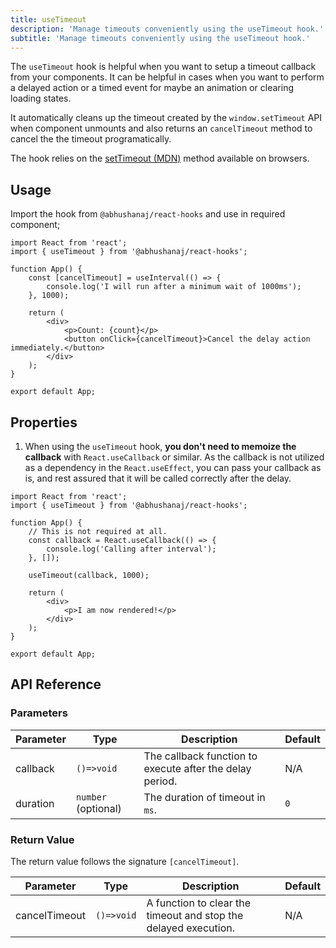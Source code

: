 ```yaml
---
title: useTimeout
description: 'Manage timeouts conveniently using the useTimeout hook.'
subtitle: 'Manage timeouts conveniently using the useTimeout hook.'
---
```



The `useTimeout` hook is helpful when you want to setup a timeout callback from your components. It can be helpful in cases when you want to perform a delayed action or a timed event for maybe an animation or clearing loading states.

It automatically cleans up the timeout created by the `window.setTimeout` API when component unmounts and also returns an `cancelTimeout` method to cancel the the timeout programatically.

The hook relies on the [setTimeout (MDN)](https://developer.mozilla.org/en-US/docs/Web/API/setTimeout) method available on browsers.

<DemoWrapper title="useTimeout">
	<Example client:load />
</DemoWrapper>

## Usage

Import the hook from `@abhushanaj/react-hooks` and use in required component;

```tsx title="./src/App.tsx" ins={2,5-7}
import React from 'react';
import { useTimeout } from '@abhushanaj/react-hooks';

function App() {
	const [cancelTimeout] = useInterval(() => {
		console.log('I will run after a minimum wait of 1000ms');
	}, 1000);

	return (
		<div>
			<p>Count: {count}</p>
			<button onClick={cancelTimeout}>Cancel the delay action immediately.</button>
		</div>
	);
}

export default App;
```

## Properties

1. When using the `useTimeout` hook, **you don't need to memoize the callback** with `React.useCallback` or similar. As the callback is not utilized as a dependency in the `React.useEffect`, you can pass your callback as is, and rest assured that it will be called correctly after the delay.

```tsx title="./src/App.tsx" del={6-8, 10}
import React from 'react';
import { useTimeout } from '@abhushanaj/react-hooks';

function App() {
	// This is not required at all.
	const callback = React.useCallback(() => {
		console.log('Calling after interval');
	}, []);

	useTimeout(callback, 1000);

	return (
		<div>
			<p>I am now rendered!</p>
		</div>
	);
}

export default App;
```

## API Reference

### Parameters

| Parameter | Type                | Description                                              | Default |
| --------- | ------------------- | -------------------------------------------------------- | ------- |
| callback  | `()=>void`          | The callback function to execute after the delay period. | N/A     |
| duration  | `number` (optional) | The duration of timeout in `ms`.                         | `0`     |

### Return Value

The return value follows the signature `[cancelTimeout]`.

| Parameter     | Type       | Description                                                     | Default |
| ------------- | ---------- | --------------------------------------------------------------- | ------- |
| cancelTimeout | `()=>void` | A function to clear the timeout and stop the delayed execution. | N/A     |
